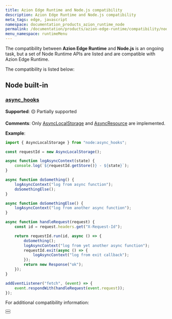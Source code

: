 ```yaml
---
title: Azion Edge Runtime and Node.js compatibility
description: Azion Edge Runtime and Node.js compatibility
meta_tags: edge, javascript
namespace: documentation_products_azion_runtime_node
permalink: /documentation/products/azion-edge-runtime/compatibility/node/
menu_namespace: runtimeMenu
---
```



The compatibility between **Azion Edge Runtime** and **Node.js** is an ongoing task, but a set of Node Runtime APIs are listed and are compatible with Azion Edge Runtime.

The compatibility is listed below:

## Node built-in

### [async_hooks](https://nodejs.org/api/async_hooks.html)

**Supported**: 🟡 Partially supported

**Comments**: Only [AsyncLocalStorage](https://nodejs.org/api/async_context.html#class-asynclocalstorage) and [AsyncResource](https://nodejs.org/api/async_hooks.html#class-asyncresource) are implemented.

**Example**:

```javascript
import { AsyncLocalStorage } from "node:async_hooks";

const requestId = new AsyncLocalStorage();

async function logAsyncContext(state) {
    console.log(`${requestId.getStore()} - ${state}`);
}

async function doSomething() {
    logAsyncContext("log from async function");
    doSomethingElse();
}

async function doSomethingElse() {
    logAsyncContext("log from another async function");
}

async function handleRequest(request) {
    const id = request.headers.get("X-Request-Id");

    return requestId.run(id, async () => {
        doSomething();
        logAsyncContext("log from yet another async function");
        requestId.exit(async () => {
            logAsyncContext("log from exit callback");
        });
        return new Response("ok");
    });
}

addEventListener("fetch", (event) => {
    event.respondWith(handleRequest(event.request));
});
```

For additional compatibility information:

<Button href="/en/documentation/products/edge-application/edge-functions/runtime-apis/javascript/" text="go to supported Web APIs" variant="secondary" target="_blank"></Button>
<br />
<Button href="/en/documentation/products/devtools/azion-edge-runtime/frameworks-compatibility/" text="go to supported Web Frameworks" variant="secondary" target="_blank"></Button>


